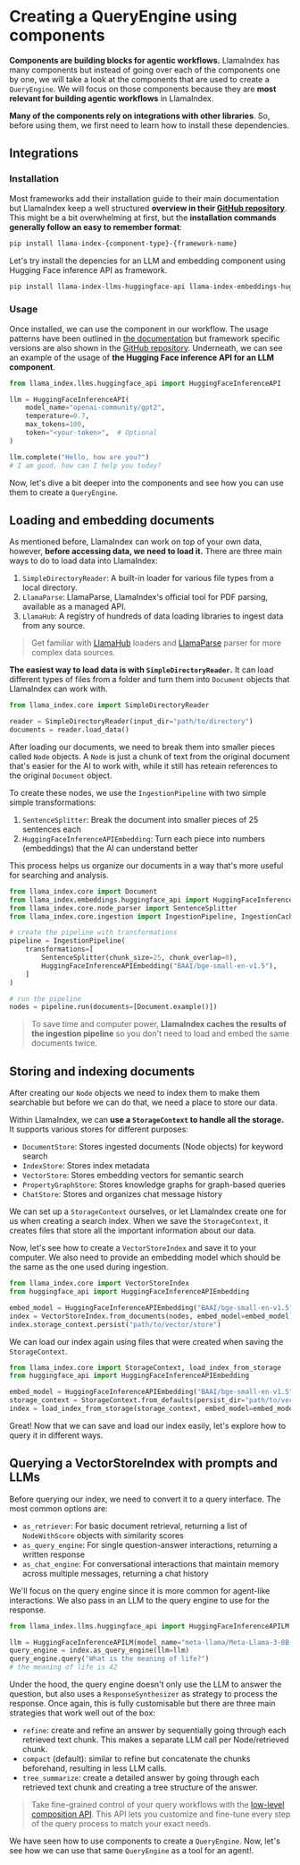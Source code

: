 # Creating a QueryEngine using components

**Components are building blocks for agentic workflows.** LlamaIndex has many components but instead of going over each of the components one by one, we will take a look at the components that are used to create a `QueryEngine`.
We will focus on those components because they are **most relevant for building agentic workflows** in LlamaIndex.

**Many of the components rely on integrations with other libraries**. So, before using them, we first need to learn how to install these dependencies.

## Integrations

### Installation

Most frameworks add their installation guide to their main documentation but LlamaIndex keep a well structured **overview in their [GitHub repository](https://github.com/run-llama/llama_index/tree/main/llama-index-integrations)**.
This might be a bit overwhelming at first, but the **installation commands generally follow an easy to remember format**:

```bash
pip install llama-index-{component-type}-{framework-name}
```

Let's try install the depencies for an LLM and embedding component using Hugging Face inference API as framework.

```bash
pip install llama-index-llms-huggingface-api llama-index-embeddings-huggingface-api
```

### Usage

Once installed, we can use the component in our workflow. The usage patterns have been outlined in [the documentation](https://docs.llamaindex.ai/en/stable/module_guides/) but framework specific versions are also shown in the [GitHub repository](https://github.com/run-llama/llama_index/tree/main/llama-index-integrations).
Underneath, we can see an example of the usage of **the Hugging Face inference API for an LLM component**.

```python
from llama_index.llms.huggingface_api import HuggingFaceInferenceAPI

llm = HuggingFaceInferenceAPI(
    model_name="openai-community/gpt2",
    temperature=0.7,
    max_tokens=100,
    token="<your-token>",  # Optional
)

llm.complete("Hello, how are you?")
# I am good, how can I help you today?
```

Now, let's dive a bit deeper into the components and see how you can use them to create a `QueryEngine`.

## Loading and embedding documents

As mentioned before, LlamaIndex can work on top of your own data, however, **before accessing data, we need to load it.**
There are three main ways to do to load data into LlamaIndex:

1. `SimpleDirectoryReader`: A built-in loader for various file types from a local directory.
2. `LlamaParse`: LlamaParse, LlamaIndex's official tool for PDF parsing, available as a managed API.
3. `LlamaHub`: A registry of hundreds of data loading libraries to ingest data from any source.

> Get familiar with [LlamaHub](https://docs.llamaindex.ai/en/stable/module_guides/loading/connector/) loaders and [LlamaParse](https://docs.llamaindex.ai/en/stable/module_guides/loading/connector/llama_parse/) parser for more complex data sources.

**The easiest way to load data is with `SimpleDirectoryReader`.** It can load different types of files from a folder and turn them into `Document` objects that LlamaIndex can work with.

```python
from llama_index.core import SimpleDirectoryReader

reader = SimpleDirectoryReader(input_dir="path/to/directory")
documents = reader.load_data()
```

After loading our documents, we need to break them into smaller pieces called `Node` objects.
A `Node` is just a chunk of text from the original document that's easier for the AI to work with, while it still has reteain references to the original `Document` object.

To create these nodes, we use the `IngestionPipeline` with two simple simple transformations:
1. `SentenceSplitter`: Break the document into smaller pieces of 25 sentences each
2. `HuggingFaceInferenceAPIEmbedding`: Turn each piece into numbers (embeddings) that the AI can understand better

This process helps us organize our documents in a way that's more useful for searching and analysis.

```python
from llama_index.core import Document
from llama_index.embeddings.huggingface_api import HuggingFaceInferenceAPIEmbedding
from llama_index.core.node_parser import SentenceSplitter
from llama_index.core.ingestion import IngestionPipeline, IngestionCache

# create the pipeline with transformations
pipeline = IngestionPipeline(
    transformations=[
        SentenceSplitter(chunk_size=25, chunk_overlap=0),
        HuggingFaceInferenceAPIEmbedding("BAAI/bge-small-en-v1.5"),
    ]
)

# run the pipeline
nodes = pipeline.run(documents=[Document.example()])
```

> To save time and computer power, **LlamaIndex caches the results of the ingestion pipeline** so you don't need to load and embed the same documents twice.

## Storing and indexing documents

After creating our `Node` objects we need to index them to make them searchable but before we can do that, we need a place to store our data.

Within LlamaIndex, we can **use a `StorageContext` to handle all the storage.**
It supports various stores for different purposes:
- `DocumentStore`: Stores ingested documents (Node objects) for keyword search
- `IndexStore`: Stores index metadata
- `VectorStore`: Stores embedding vectors for semantic search
- `PropertyGraphStore`: Stores knowledge graphs for graph-based queries
- `ChatStore`: Stores and organizes chat message history

We can set up a `StorageContext` ourselves, or let LlamaIndex create one for us when creating a search index.
When we save the `StorageContext`, it creates files that store all the important information about our data.

Now, let's see how to create a `VectorStoreIndex` and save it to your computer.
We also need to provide an embedding model which should be the same as the one used during ingestion.

```python
from llama_index.core import VectorStoreIndex
from huggingface_api import HuggingFaceInferenceAPIEmbedding

embed_model = HuggingFaceInferenceAPIEmbedding("BAAI/bge-small-en-v1.5")
index = VectorStoreIndex.from_documents(nodes, embed_model=embed_model)
index.storage_context.persist("path/to/vector/store")
```

We can load our index again using files that were created when saving the `StorageContext`.

```python
from llama_index.core import StorageContext, load_index_from_storage
from huggingface_api import HuggingFaceInferenceAPIEmbedding

embed_model = HuggingFaceInferenceAPIEmbedding("BAAI/bge-small-en-v1.5")
storage_context = StorageContext.from_defaults(persist_dir="path/to/vector/store")
index = load_index_from_storage(storage_context, embed_model=embed_model)
```

Great! Now that we can save and load our index easily, let's explore how to query it in different ways.

## Querying a VectorStoreIndex with prompts and LLMs

Before querying our index, we need to convert it to a query interface. The most common options are:

- `as_retriever`: For basic document retrieval, returning a list of `NodeWithScore` objects with similarity scores
- `as_query_engine`: For single question-answer interactions, returning a written response
- `as_chat_engine`: For conversational interactions that maintain memory across multiple messages, returning a chat history

We'll focus on the query engine since it is more common for agent-like interactions.
We also pass in an LLM to the query engine to use for the response.

```python
from llama_index.llms.huggingface_api import HuggingFaceInferenceAPILM

llm = HuggingFaceInferenceAPILM(model_name="meta-llama/Meta-Llama-3-8B-Instruct")
query_engine = index.as_query_engine(llm=llm)
query_engine.query("What is the meaning of life?")
# the meaning of life is 42
```

Under the hood, the query engine doesn't only use the LLM to answer the question, but also uses a `ResponseSynthesizer` as strategy to process the response.
Once again, this is fully customisable but there are three main strategies that work well out of the box:

- `refine`: create and refine an answer by sequentially going through each retrieved text chunk. This makes a separate LLM call per Node/retrieved chunk.
- `compact` (default): similar to refine but concatenate the chunks beforehand, resulting in less LLM calls.
- `tree_summarize`: create a detailed answer by going through each retrieved text chunk and creating a tree structure of the answer.

> Take fine-grained control of your query workflows with the [low-level composition API](https://docs.llamaindex.ai/en/stable/module_guides/deploying/query_engine/usage_pattern/#low-level-composition-api). This API lets you customize and fine-tune every step of the query process to match your exact needs.

We have seen how to use components to create a `QueryEngine`. Now, let's see how we can use that same `QueryEngine` as a tool for an agent!.
